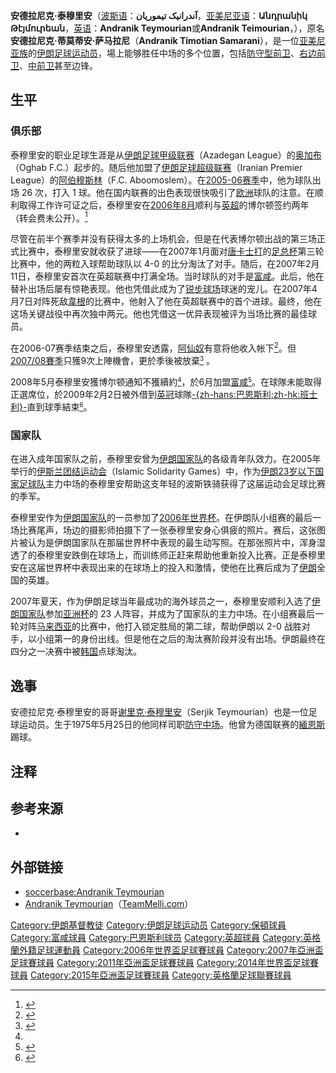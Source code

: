 {{noteTA
|G1=英超
|G2=伊朗足球
|G3=Football
|G4=FAcup
|T=zh-hans:安德拉尼克·泰穆里安;zh-hk:安德拉尼克·迪蒙尼恩;zh-tw:安德拉尼克·泰穆里安;
|1=zh-hans:泰穆里安; zh-hant:泰穆里安; zh-hant:迪蒙尼恩;
|2=zh-hans:美因茨05; zh-hant:緬恩斯;
}}
{{Football player infobox
|playername = 安德拉尼克·泰穆里安<br />''Andranik Teymourian''
|nickname = ''Ando''
| image          = Andranik Teymourian 2014.jpg
| image_size     = 
| fullname       = Andranik Timotian-Samarani<ref name="Hugman2009–10 405">{{Cite book| editor-first = Barry J.| editor-last = Hugman| title = The PFA Footballers' Who's Who 2009–10| year = 2009| publisher = Mainstream Publishing| isbn = 978-1-84596-474-0| page = 405 }}</ref>
| height         = 1.80 m
|dateofbirth = {{birth date and age|1983|3|6}}  
| birth_place    = 伊朗[[德黑兰|德黑兰]]
| currentclub    = 
|position = [[中場|中場]]
| youthyears1    = 1998–2000
| youthclubs1    = {{le|F.C. Ararat Tehran||Ararat Tehran}}
| youthyears2    = 2000–2002
| youthclubs2    = [[德黑兰独立足球俱乐部|德黑兰独立]]
| years1         = 2002–2004
| clubs1         = {{le|奥加布足球俱乐部|Oghab F.C.|奥加布}}
| caps1          = 
| goals1         = 
| years2         = 2004–2006
| clubs2         = {{le|阿伯穆斯林足球俱乐部|F.C. Aboomoslem|阿伯穆斯林}}
| caps2          = 44
| goals2         = 3
| years3         = 2006–2008
| clubs3         = [[博尔顿足球俱乐部|博尔顿]]
| caps3          = 20
| goals3         = 2
| years4         = 2008–2010
| clubs4         = [[富勒姆足球俱乐部|富勒姆]]
| caps4          = 1
| goals4         = 0
| years5         = 2009
| clubs5         = → [[巴恩斯利足球俱乐部|巴恩斯利]] (loan)
| caps5          = 11
| goals5         = 0
| years7         = 2010–2011
| clubs7         = [[大不里士拖拉机足球俱乐部|大不里士拖拉机]]
| caps7          = 21
| goals7         = 1
| years8         = 2011–2012
| clubs8         = [[德黑兰独立足球俱乐部|德黑兰独立]]
| caps8          = 20
| goals8         = 1
| years9         = 2012–2013
| clubs9         = [[艾卡列迪耶夫體育會|艾卡列迪耶夫]]
| caps9          = 20
| goals9         = 0
| years10        = 2013–2015
| clubs10        = [[德黑兰独立足球俱乐部|德黑兰独立]]
| caps10         = 36
| goals10        = 1
| years11        = 2015
| clubs11        = [[大不里士拖拉机足球俱乐部|大不里士拖拉机]]
| caps11         = 13
| goals11        = 3
| years12        = 2015–2016
| clubs12        = [[乌姆沙拉尔体育俱乐部|乌姆沙拉尔]]
| caps12         = 14
| goals12        = 0
| years13        = 2016
| clubs13        = [[塞帕足球俱樂部|塞帕]]
| caps13         = 4
| goals13        = 0
| years14        = 2016–2017
| clubs14        = {{le|Machine Sazi F.C.||Machine Sazi}}
| caps14         = 11
| goals14        = 0
| years15        = 2017
| clubs15        = [[德黑兰石油足球俱乐部|德黑兰石油]]
| caps15         = 10
| goals15        = 0
| years16        = 2017–2018
| clubs16        = {{le|Gostaresh Foulad F.C.||Gostaresh Foulad}}
| caps16         = 20
| goals16        = 0
| totalcaps      = 245  
| totalgoals     = 11
| nationalyears1 = 2005
| nationalteam1  = {{le|Iran B national football team||伊朗B队}}
| nationalcaps1  = 6
| nationalgoals1 = 0
| nationalyears2 = 2005–2016
| nationalteam2  = [[伊朗国家足球队|伊朗]]
| nationalcaps2  = 101
| nationalgoals2 = 9
}}
'''安德拉尼克·泰穆里安'''（[[波斯语|波斯语]]：'''آندرانيک تيموريان'''，[[亚美尼亚语|亚美尼亚语]]：'''Անդրանիկ Թէյմուրեան'''，[[英语|英语]]：'''Andranik Teymourian'''或'''Andranik Teimourian'''，{{bd|1983年|3月6日|catidx=Teymourian, Andranik}}），原名'''安德拉尼克·蒂莫蒂安·萨马拉尼'''（'''Andranik Timotian Samarani'''），是一位[[亚美尼亚族|亚美尼亚族]]的[[伊朗|伊朗]][[足球|足球]][[运动员|运动员]]，場上能够胜任中场的多个位置，包括[[防守型前卫|防守型前卫]]、[[边前卫|右边前卫]]、[[中前卫|中前卫]]甚至边锋。

== 生平 ==
=== 俱乐部 ===
泰穆里安的职业足球生涯是从[[伊朗足球甲级联赛|伊朗足球甲级联赛]]（Azadegan League）的[[奥加布足球俱乐部|奥加布]]（Oghab F.C.）起步的。随后他加盟了[[伊朗足球超级联赛|伊朗足球超级联赛]]（Iranian Premier League）的[[阿伯穆斯林足球俱乐部|阿伯穆斯林]]（F.C. Aboomoslem）。在[[伊朗足球超级联赛2005-06赛季|2005-06赛季]]中，他为球队出场 26 次，打入 1 球。他在国内联赛的出色表现很快吸引了[[欧洲|欧洲]]球队的注意。在顺利取得工作许可证之后，泰穆里安在[[2006年8月|2006年8月]]顺利与[[英格兰足球超级联赛|英超]]的博尔顿签约两年（转会费未公开）。<ref>{{cite web
 |title       = Trotters tie up Teymourian deal
 |url         = http://home.skysports.com/list.aspx?hlid=413016&CPID=8&clid=30&lid=2&title=Trotters+tie+up+Teymourian+deal
 |publisher   = [[Sky_Sports|Sky Sports]]
 |accessdate  = 2006-08-29
 |deadurl     = yes
 |archiveurl  = https://web.archive.org/web/20060901144823/http://home.skysports.com/list.aspx?hlid=413016&CPID=8&clid=30&lid=2&title=Trotters+tie+up+Teymourian+deal
 |archivedate = 2006-09-01
}}</ref>

尽管在前半个赛季并没有获得太多的上场机会，但是在代表博尔顿出战的第三场正式比赛中，泰穆里安就收获了进球——在2007年1月面对[[唐卡斯特流浪足球俱乐部|唐卡士打]]的[[英格兰足总杯|足总杯]]第三轮比赛中，他的两粒入球帮助球队以 4-0 的比分淘汰了对手。随后，在2007年2月11日，泰穆里安首次在英超联赛中打满全场。当时球队的对手是[[富勒姆足球俱乐部|富咸]]。此后，他在替补出场后屡有惊艳表现。他也凭借此成为了[[锐步球场|锐步球场]]球迷的宠儿。在2007年4月7日对阵死敌[[威根竞技足球俱乐部|韋根]]的比赛中，他射入了他在英超联赛中的首个进球。最终，他在这场关键战役中再次独中两元。他也凭借这一优异表现被评为当场比赛的最佳球员。

在2006-07赛季结束之后，泰穆里安透露，[[阿森纳足球俱乐部|阿仙奴]]有意将他收入帐下<ref>{{cite web
 |title       = Iran ace reveals interest
 |url         = http://home.skysports.com/list.aspx?hlid=468654&CPID=8&clid=3&lid=&title=Iran+ace+reveals+interest
 |publisher   = [[Sky_Sports|Sky Sports]]
 |accessdate  = 2007-05-25
 |deadurl     = yes
 |archiveurl  = https://web.archive.org/web/20070616191033/http://home.skysports.com/list.aspx?hlid=468654&CPID=8&clid=3&lid=&title=Iran+ace+reveals+interest
 |archivedate = 2007-06-16
}}</ref>。但[[2007年至2008年英格蘭超級聯賽|2007/08賽季]]只獲9次上陣機會，更於季後被放棄<small><ref name="Campo goes as Bolton release trio">{{Cite web |url=http://news.bbc.co.uk/sport2/hi/football/teams/b/bolton_wanderers/7406200.stm |title=Campo goes as Bolton release trio |access-date=2008-05-18 |archive-date=2021-01-20 |archive-url=https://web.archive.org/web/20210120105619/http://news.bbc.co.uk/sport2/hi/football/teams/b/bolton_wanderers/7406200.stm |dead-url=no }}</ref></small> 。

2008年5月泰穆里安獲博尔顿通知不獲續約<small><ref name="Campo goes as Bolton release trio"/></small>，於6月加盟[[富勒姆足球俱乐部|富咸]]<small><ref>{{Cite web |url=http://news.bbc.co.uk/sport2/hi/football/teams/f/fulham/7451077.stm |title=Fulham sign Andranik from Bolton |access-date=2008-06-12 |archive-date=2019-06-29 |archive-url=https://web.archive.org/web/20190629091209/http://news.bbc.co.uk/sport2/hi/football/teams/f/fulham/7451077.stm |dead-url=no }}</ref></small>。在球隊未能取得正選席位，於2009年2月2日被外借到[[英格蘭足球冠軍聯賽|英冠]]球隊[[巴恩斯利足球俱乐部|-{zh-hans:巴恩斯利;zh-hk:班士利}-]]直到球季結束<small><ref>{{cite news
|title=Barnsley sign Hammill & Andranik
|url=http://news.bbc.co.uk/sport2/hi/football/teams/b/barnsley/7865112.stm
|publisher=[[BBC|BBC]] Sport
|date=2009-02-02
|accessdate=2009-02-03
|archive-date=2011-01-23
|archive-url=https://web.archive.org/web/20110123213224/http://news.bbc.co.uk/sport2/hi/football/teams/b/barnsley/7865112.stm
|dead-url=no
}}{{en}}</ref></small>。

=== 国家队 ===
在进入成年国家队之前，泰穆里安曾为[[伊朗国家足球队|伊朗国家队]]的各级青年队效力。在2005年举行的[[伊斯兰团结运动会|伊斯兰团结运动会]]（Islamic Solidarity Games）中，作为[[伊朗23岁以下国家足球队|伊朗23岁以下国家足球队]]主力中场的泰穆里安帮助这支年轻的波斯铁骑获得了这届运动会足球比赛的季军。

泰穆里安作为[[伊朗国家足球队|伊朗国家队]]的一员参加了[[2006年世界杯足球赛|2006年世界杯]]。在伊朗队小组赛的最后一场比赛尾声，场边的摄影师拍摄下了一张泰穆里安身心俱疲的照片。赛后，这张图片被认为是伊朗国家队在那届世界杯中表现的最生动写照。在那张照片中，浑身湿透了的泰穆里安跌倒在球场上，而训练师正赶来帮助他重新投入比赛。正是泰穆里安在这届世界杯中表现出来的在球场上的投入和激情，使他在比赛后成为了[[伊朗|伊朗]]全国的英雄。

2007年夏天，作为伊朗足球当年最成功的海外球员之一，泰穆里安顺利入选了[[伊朗国家足球队|伊朗国家队]]参加[[2007年亚洲杯足球赛|亚洲杯]]的 23 人阵容，并成为了国家队的主力中场。在小组赛最后一轮对阵[[马来西亚国家足球队|马来西亚]]的比赛中，他打入锁定胜局的第二球，帮助伊朗以 2-0 战胜对手，以小组第一的身份出线。但是他在之后的淘汰赛阶段并没有出场。伊朗最终在四分之一决赛中被[[韩国国家足球队|韩国]]点球淘汰。

== 逸事 ==
安德拉尼克·泰穆里安的哥哥[[谢里克·泰穆里安|谢里克·泰穆里安]]（Serjik Teymourian）也是一位足球运动员。生于1975年5月25日的他同样司职[[防守中场|防守中场]]。他曾为德国联赛的[[美因茨05足球俱乐部|緬恩斯]]踢球。

== 注释 ==
{{Reflist}}

== 参考来源 ==
* {{cite web
 |url         = http://persianfootball.com/pfdcnews20070117424133450348.htm
 |title       = PFDC Exclusive: interview with Andranik Teymourian
 |work        = PFDC
 |accessdate  = 2006年1月17日
 |deadurl     = yes
 |archiveurl  = https://web.archive.org/web/20071022063826/http://persianfootball.com/pfdcnews20070117424133450348.htm
 |archivedate = 2007年10月22日
}}

== 外部链接 ==
* [https://web.archive.org/web/20080618191509/http://www.soccerbase.com/players_details.sd?playerid=43842 soccerbase:Andranik Teymourian]
* [https://web.archive.org/web/20061119050808/http://www.teammelli.com/Roster/TeymoorianRoster.htm Andranik Teymourian]（[http://www.teammelli.com TeamMelli.com]{{Wayback|url=http://www.teammelli.com/Roster/TeymoorianRoster.htm |date=20061119050808 }}）

{{2006年世界盃足球賽伊朗參賽名單}}
{{2014年世界杯足球赛伊朗参赛名单}}

{{DEFAULTSORT:Teymourian, Andranik}}

[[Category:伊朗基督教徒|Category:伊朗基督教徒]]
[[Category:伊朗足球运动员|Category:伊朗足球运动员]]
[[Category:保頓球員|Category:保頓球員]]
[[Category:富咸球員|Category:富咸球員]]
[[Category:巴恩斯利球员|Category:巴恩斯利球员]]
[[Category:英超球員|Category:英超球員]]
[[Category:英格蘭外籍足球運動員|Category:英格蘭外籍足球運動員]]
[[Category:2006年世界盃足球賽球員|Category:2006年世界盃足球賽球員]]
[[Category:2007年亞洲盃足球賽球員|Category:2007年亞洲盃足球賽球員]]
[[Category:2011年亞洲盃足球賽球員|Category:2011年亞洲盃足球賽球員]]
[[Category:2014年世界盃足球賽球員|Category:2014年世界盃足球賽球員]]
[[Category:2015年亞洲盃足球賽球員|Category:2015年亞洲盃足球賽球員]]
[[Category:英格蘭足球聯賽球員|Category:英格蘭足球聯賽球員]]